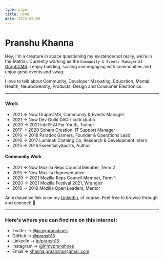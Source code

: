 ```yaml
---
type: page
title: Home
date: 2022-06-09
---
```


# Pranshu Khanna

Hey, I'm a creature in space questioning my existence(not really, we’re in the Matrix). Currently working as the `Community & Events Manager` at [GraphCMS](https://graphcms.com). I enjoy building, scaling and engaging with communities and enjoy great events and swag.

I love to talk about Community, Developer Marketing, Education, Mental Health, Neurodiversity, Products, Design and Consumer Electronics.

---

### Work

- 2021 → Now        GraphCMS, Community & Events Manager
- 2021 → Now        Dev Guild DAO / cultr.studio
- 2020 → 2021       Intel® AI For Youth, Trainer
- 2017 → 2020       Soham Creation, IT Support Manager
- 2016 → 2018       Paradox Gamers, Founder & Operations Lead
- 2016 → 2017       Luminati Clothing Co, Research & Development Intern
- 2015 → 2016       EssentiallySports, Author

#### Community Work

- 2021 → Now        Mozilla Reps Council Member, Term 2
- 2015 → Now        Mozilla Representative
- 2020 → 2021       Mozilla Reps Council Member, Term 1
- 2020 → 2021       Mozilla Festival 2021, Wrangler
- 2018 → 2019       Mozilla Open Leaders, Mentor

An exhaustive link is on my [LinkedIn](https://linkedin.com/in/pransh15), of course. Feel free to browse through and connect! 🤝

---

### Here's where you can find me on this internet:

- Twitter → [@inmypranshoes](https://twitter.com/inmypranshoes)
- GitHub → [@pransh15](https://github.com/pransh15)
- LinkedIn → [in/pransh15](https://linkedin.com/in/pransh15)
- Instagram → [@inmypranshoes](https://instagram.com/inmypranshoes)
- Email → khanna.praanshu@gmail.com
